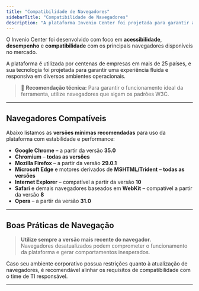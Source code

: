 ```yaml
---
title: "Compatibilidade de Navegadores"
sidebarTitle: "Compatibilidade de Navegadores"
description: "A plataforma Invenio Center foi projetada para garantir acessibilidade, desempenho e compatibilidade com os principais navegadores do mercado, oferecendo uma experiência fluida em múltiplos ambientes operacionais."
---
```




O Invenio Center foi desenvolvido com foco em **acessibilidade**, **desempenho** e **compatibilidade** com os principais navegadores disponíveis no mercado.

A plataforma é utilizada por centenas de empresas em mais de 25 países, e sua tecnologia foi projetada para garantir uma experiência fluida e responsiva em diversos ambientes operacionais.

> 📌 **Recomendação técnica:** Para garantir o funcionamento ideal da ferramenta, utilize navegadores que sigam os padrões W3C.

---

## Navegadores Compatíveis

Abaixo listamos as **versões mínimas recomendadas** para uso da plataforma com estabilidade e performance:

- **Google Chrome** – a partir da versão **35.0**
- **Chromium** – **todas as versões**
- **Mozilla Firefox** – a partir da versão **29.0.1**
- **Microsoft Edge** e motores derivados de **MSHTML/Trident** – **todas as versões**
- **Internet Explorer** – compatível a partir da versão **10**
- **Safari** e demais navegadores baseados em **WebKit** – compatível a partir da versão **8**
- **Opera** – a partir da versão **31.0**

---

## Boas Práticas de Navegação

> **Utilize sempre a versão mais recente do navegador.**  
> Navegadores desatualizados podem comprometer o funcionamento da plataforma e gerar comportamentos inesperados.

Caso seu ambiente corporativo possua restrições quanto à atualização de navegadores, é recomendável alinhar os requisitos de compatibilidade com o time de TI responsável.

---


